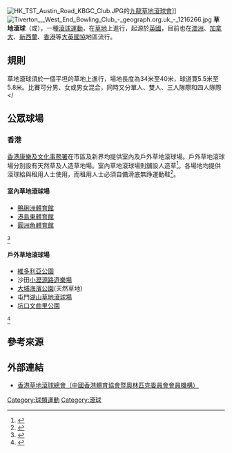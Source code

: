 [[File:HK_TST_Austin_Road_KBGC_Club.JPG|thumb]]的[[九龍草地滾球會|九龍草地滾球會]]]]
[[File:Tiverton_,_West_End_Bowling_Club_-_geograph.org.uk_-_1216266.jpg|thumb]]
'''草地滾球'''（{{lang-en|Bowls}}或{{lang|en|Lawn Bowls}}），一種[[滾球|滾球]][[運動|運動]]，在[[草地|草地]]上進行，起源於[[英國|英國]]，目前也在[[澳洲|澳洲]]、[[加拿大|加拿大]]、[[新西蘭|新西蘭]]、[[香港|香港]]等[[大英國協|大英國協]]地區流行。

== 規則 ==
草地滾球須於一個平坦的草地上進行，場地長度為34米至40米，球道寛5.5米至5.8米。比賽可分男、女或男女混合，同時又分單人、雙人、三人隊際和四人隊際<ref>{{Cite web|title=比賽規則|url=http://www.hklba.org/new/index.php?option=com_content&view=article&id=520&lang=zh|accessdate=2015-11-20|archive-url=https://web.archive.org/web/20151120212114/http://www.hklba.org/new/index.php?option=com_content&view=article&id=520&lang=zh|archive-date=2015-11-20|dead-url=no}}</

== 公眾球場 ==
===香港===
[[香港|香港]][[康樂及文化事務署|康樂及文化事務署]]在市區及新界均提供室內及戶外草地滾球場。戶外草地滾球場分別設有天然草及人造草地場。室內草地滾球場則舖設人造草<ref>{{Cite web|title=草地滾球場|url=http://www.lcsd.gov.hk/tc/facilities/facilitieslist/landsports/bowlinggreen.html|accessdate=2015-11-20|archive-url=https://web.archive.org/web/20151121025630/http://www.lcsd.gov.hk/tc/facilities/facilitieslist/landsports/bowlinggreen.html|archive-date=2015-11-21|dead-url=no}}</ref>。各場地均提供滾球給與租用人士使用，而租用人士必須自備滑底無踭運動鞋<ref>{{Cite web|title=租訂康體場地的使用條件 - 草地滾球場|url=http://www.lcsd.gov.hk/tc/condition/bowling.html|accessdate=2015-11-20|archive-url=https://web.archive.org/web/20151218035202/http://www.lcsd.gov.hk/tc/condition/bowling.html|archive-date=2015-12-18|dead-url=no}}</ref>。

====室內草地滾球場====
*[[鴨脷洲體育館|鴨脷洲體育館]]
*[[港島東體育館|港島東體育館]]
*[[圓洲角體育館|圓洲角體育館]]
<ref>{{Cite web|title=康樂及文化事務署香港 - 設施.|url=http://www.lcsd.gov.hk/tc/facilities/facilitieslist/facilities.php?ftid=14&did=2|accessdate=2015-11-20|archive-url=https://web.archive.org/web/20151121050335/http://www.lcsd.gov.hk/tc/facilities/facilitieslist/facilities.php?ftid=14&did=2|archive-date=2015-11-21|dead-url=no}}</ref>

====戶外草地滾球場====
*[[維多利亞公園|維多利亞公園]]
*沙田[[小瀝源路遊樂場|小瀝源路遊樂場]]
*[[大埔海濱公園|大埔海濱公園]](天然草地)
*屯門[[湖山草地滾球場|湖山草地滾球場]]
*[[坑口文曲里公園|坑口文曲里公園]]
<ref>{{Cite web|title=戶外草地滾球場|url=http://www.lcsd.gov.hk/tc/facilities/facilitieslist/landsports/bowlinggreen/lawnbowl_st.html|accessdate=2015-11-20|archive-url=https://web.archive.org/web/20151121031531/http://www.lcsd.gov.hk/tc/facilities/facilitieslist/landsports/bowlinggreen/lawnbowl_st.html|archive-date=2015-11-21|dead-url=no}}</ref>

== 參考來源 ==
{{reflist}}
== 外部連結 ==
* [http://www.hklba.org 香港草地滾球總會（中國香港體育協會暨奧林匹克委員會會員機構）] {{Wayback|url=http://www.hklba.org/ |date=20151108051715 }}{{en}}

{{團隊運動}}
{{Authority control}}
[[Category:球類運動|Category:球類運動]]
[[Category:滾球|Category:滾球]]